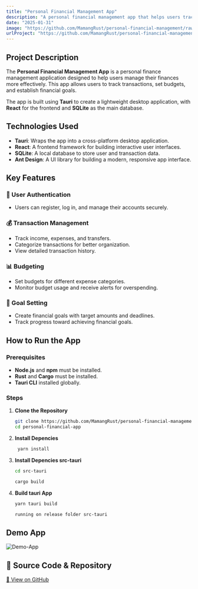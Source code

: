 ```yaml
---
title: "Personal Financial Management App"
description: "A personal financial management app that helps users track transactions, set budgets, and achieve financial goals with ease."
date: "2025-01-31"
image: "https://github.com/MamangRust/personal-financial-management/raw/main/images/image.png?raw=true"
urlProject: "https://github.com/MamangRust/personal-financial-management"
---
```


## Project Description

The **Personal Financial Management App** is a personal finance management application designed to help users manage their finances more effectively. This app allows users to track transactions, set budgets, and establish financial goals.

The app is built using **Tauri** to create a lightweight desktop application, with **React** for the frontend and **SQLite** as the main database.

## Technologies Used

- **Tauri**: Wraps the app into a cross-platform desktop application.
- **React**: A frontend framework for building interactive user interfaces.
- **SQLite**: A local database to store user and transaction data.
- **Ant Design**: A UI library for building a modern, responsive app interface.

## Key Features

### 🔐 User Authentication
- Users can register, log in, and manage their accounts securely.

### 💰 Transaction Management
- Track income, expenses, and transfers.
- Categorize transactions for better organization.
- View detailed transaction history.

### 📊 Budgeting
- Set budgets for different expense categories.
- Monitor budget usage and receive alerts for overspending.

### 🎯 Goal Setting
- Create financial goals with target amounts and deadlines.
- Track progress toward achieving financial goals.

## How to Run the App

### Prerequisites
- **Node.js** and **npm** must be installed.
- **Rust** and **Cargo** must be installed.
- **Tauri CLI** installed globally.


### Steps

1. **Clone the Repository**

   ```bash
   git clone https://github.com/MamangRust/personal-financial-management.git
   cd personal-financial-app

2. **Install Depencies**
   ```bash
    yarn install
   ```
3. **Install Depencies src-tauri**
    ```bash
    cd src-tauri

    cargo build

    ```

4. **Build tauri App**
    ```bash
    yarn tauri build
    
    running on release folder src-tauri
    ```

## Demo App

![Demo-App](https://github.com/MamangRust/personal-financial-management/raw/main/images/image.png?raw=true)



## 🔗 Source Code & Repository
[📌 View on GitHub](https://github.com/MamangRust/personal-financial-management)
